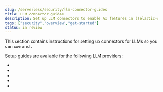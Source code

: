 ```yaml
---
slug: /serverless/security/llm-connector-guides
title: LLM connector guides
description: Set up LLM connectors to enable AI features in ((elastic-sec))
tags: ["security","overview","get-started"]
status: in review
---
```


This section contains instructions for setting up connectors for LLMs so you can use <DocLink slug="/serverless/security/ai-assistant" text="Elastic AI Assistant"/> and <DocLink slug="/serverless/security/attack-discovery" text="Attack discovery"/>. 

Setup guides are available for the following LLM providers:

* <DocLink slug="/serverless/security/connect-to-azure-openai" text="Azure OpenAI"/>
* <DocLink slug="/serverless/security/connect-to-bedrock" text="Amazon Bedrock"/>
* <DocLink slug="/serverless/security/connect-to-openai" text="OpenAI"/>
* <DocLink slug="/serverless/security/connect-to-google-vertex" text="Google Vertex"/>
* <DocLink slug="/serverless/security/connect-to-byo-llm" text="LM Studio (custom local LLM)"/>

